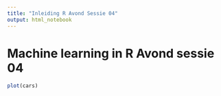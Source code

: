```yaml
---
title: "Inleiding R Avond Sessie 04"
output: html_notebook
---
```


# Machine learning in R Avond sessie 04

```r
plot(cars)  
```

